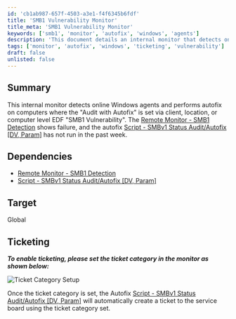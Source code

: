 ```yaml
---
id: 'cb1ab987-657f-4503-a3e1-f4f6345b6fdf'
title: 'SMB1 Vulnerability Monitor'
title_meta: 'SMB1 Vulnerability Monitor'
keywords: ['smb1', 'monitor', 'autofix', 'windows', 'agents']
description: 'This document details an internal monitor that detects online Windows agents and performs autofix on computers with the "Audit with Autofix" setting for the SMB1 Vulnerability. It highlights dependencies, target scope, and ticketing setup for effective management.'
tags: ['monitor', 'autofix', 'windows', 'ticketing', 'vulnerability']
draft: false
unlisted: false
---
```

## Summary

This internal monitor detects online Windows agents and performs autofix on computers where the "Audit with Autofix" is set via client, location, or computer level EDF "SMB1 Vulnerability". The [Remote Monitor - SMB1 Detection](https://proval.itglue.com/DOC-5078775-17241874) shows failure, and the autofix [Script - SMBv1 Status Audit/Autofix [DV, Param]](https://proval.itglue.com/DOC-5078775-15811522) has not run in the past week.

## Dependencies

- [Remote Monitor - SMB1 Detection](https://proval.itglue.com/DOC-5078775-17241874)
- [Script - SMBv1 Status Audit/Autofix [DV, Param]](https://proval.itglue.com/DOC-5078775-15811522)

## Target

Global

## Ticketing

**_To enable ticketing, please set the ticket category in the monitor as shown below:_**

![Ticket Category Setup](../../../static/img/SMB1-Autofix/image_1.png)

Once the ticket category is set, the Autofix [Script - SMBv1 Status Audit/Autofix [DV, Param]](https://proval.itglue.com/DOC-5078775-15811522) will automatically create a ticket to the service board using the ticket category set.











